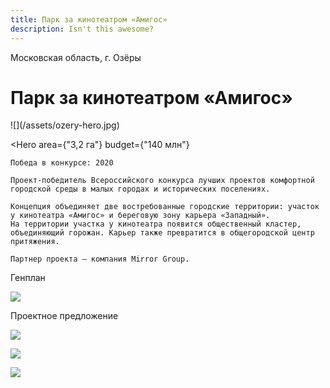 ```yaml
---
title: Парк за кинотеатром «Амигос»
description: Isn't this awesome?
---
```


Московская область, г. Озёры

# Парк за кинотеатром «Амигос»

<Wide>
    ![](/assets/ozery-hero.jpg)
</Wide>

<Hero
    area={"3,2 га"}
    budget={"140 млн"}
>
    Победа в конкурсе: 2020

    Проект-победитель Всероссийского конкурса лучших проектов комфортной городской среды в малых городах и исторических поселениях.

    Концепция объединяет две востребованные городские территории: участок у кинотеатра «Амигос» и береговую зону карьера «Западный».
    На территории участка у кинотеатра появится общественный кластер, объединяющий горожан. Карьер также превратится в общегородской центр притяжения.

    Партнер проекта — компания Mirror Group.
</Hero>

Генплан

![](/assets/ozery-00.jpg)

Проектное предложение

![](/assets/ozery-01.jpg)

![](/assets/ozery-02.jpg)

![](/assets/ozery-03.jpg)

